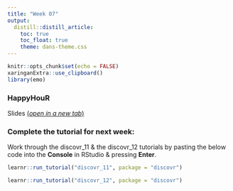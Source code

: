 ```yaml
---
title: "Week 07"
output:
  distill::distill_article:
    toc: true
    toc_float: true
    theme: dans-theme.css
---
```


```r
knitr::opts_chunk$set(echo = FALSE)
xaringanExtra::use_clipboard()
library(emo)
```

### HappyHouR 

Slides [(*open in a new tab*)](https://fundrmentals-slides.netlify.app/week_07/index.html){target="_blank"}
<!--

<iframe id="inlineFrameExample"
    title="Inline Frame Example"
    height="360"
    src="">
</iframe>
-->

### Complete the tutorial for next week: 

:::ojtask

Work through the discovr_11 & the discovr_12 tutorials by pasting the below code into the **Console** in RStudio & pressing **Enter**.

```r

learnr::run_tutorial("discovr_11", package = "discovr")

```

```r

learnr::run_tutorial("discovr_12", package = "discovr")

```

:::

<br>